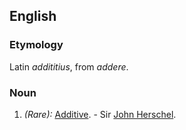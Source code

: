 ==English==

===Etymology===
Latin ''addititius'', from ''addere''.

===Noun===
#''(Rare):'' [[Additive]]. - Sir [[John Herschel]].